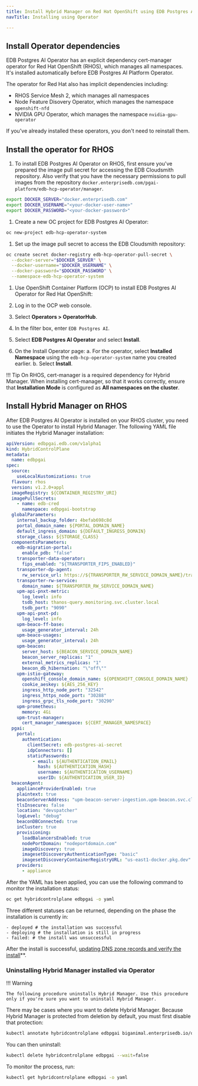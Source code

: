 ```yaml
---
title: Install Hybrid Manager on Red Hat OpenShift using EDB Postgres AI Operator
navTitle: Installing using Operator

---
```


## Install Operator dependencies

EDB Postgres AI Operator has an explicit dependency cert-manager operator for Red Hat OpenShift (RHOS), which manages all namespaces.
It's installed automatically before EDB Postgres AI Platform Operator.

The operator for Red Hat also has implicit dependencies including:

-   RHOS Service Mesh 2, which manages all namespaces
-   Node Feature Disovery Operator, which manages the namespace `openshift-nfd`
-   NVIDIA GPU Operator, which manages the namespace `nvidia-gpu-operator`

If you've already installed these operators, you don't need to reinstall them.

## Install the operator for RHOS

1. To install EDB Postgres AI Operator on RHOS, first ensure you've prepared the image pull secret for accessing the EDB Cloudsmith repository.
Also verify that you have the necessary permissions to pull images from the repository `docker.enterprisedb.com/pgai-platform/edb-hcp-operator/manager`.

  ```bash
  export DOCKER_SERVER="docker.enterprisedb.com"
  export DOCKER_USERNAME="<your-docker-user-name>"
  export DOCKER_PASSWORD="<your-docker-password>"
  ```

1. Create a new OC project for EDB Postgres AI Operator:

```bash
oc new-project edb-hcp-operator-system
```

1. Set up the image pull secret to access the EDB Cloudsmith repository:

```bash
oc create secret docker-registry edb-hcp-operator-pull-secret \
  --docker-server="$DOCKER_SERVER" \
  --docker-username="$DOCKER_USERNAME" \
  --docker-password="$DOCKER_PASSWORD" \
  --namespace-edb-hcp-operator-system
```

1. Use OpenShift Container Platform (OCP) to install EDB Postgres AI Operator for Red Hat OpenShift:

1. Log in to the OCP web console.
2. Select **Operators > OperatorHub**.
3. In the filter box, enter `EDB Postgres AI`.
4. Select **EDB Postgres AI Operator** and select **Install**.
5. On the Install Operator page:
    a. For the operator, select **Installed Namespace** using the `edb-hcp-operator-system` name you created earlier.
    b. Select **Install**.

!!! Tip
    On RHOS, cert-manager is a required dependency for Hybrid Manager.
    When installing cert-manager, so that it works correctly, ensure that **Installation Mode** is configured as **All namespaces on the cluster**.

## Install Hybrid Manager on RHOS

After EDB Postgres AI Operator is installed on your RHOS cluster, you need to use the Operator to install Hybrid Manager.
The following YAML file initiates the Hybrid Manager installation:

```yaml
apiVersion: edbpgai.edb.com/v1alpha1
kind: HybridControlPlane
metadata:
  name: edbpgai
spec:
  source:
    useLocalKustomizations: true
  flavour: rhos
  version: v1.2.0+appl
  imageRegistry: ${CONTAINER_REGISTRY_URI}
  imagePullSecrets:
    - name: edb-cred
      namespace: edbpgai-bootstrap
  globalParameters:
    internal_backup_folder: 4befab698c8d
    portal_domain_name: ${PORTAL_DOMAIN_NAME}
    default_ingress_domain: ${DEFAULT_INGRESS_DOMAIN}
    storage_class: ${STORAGE_CLASS}
  componentsParameters:
    edb-migration-portal:
      enable_pdb: "false"
    transporter-data-operator:
      fips_enabled: "${TRANSPORTER_FIPS_ENABLED}"
    transporter-dp-agent:
      rw_service_url: https://${TRANSPORTER_RW_SERVICE_DOMAIN_NAME}/transporter
    transporter-rw-service:
      domain_name: ${TRANSPORTER_RW_SERVICE_DOMAIN_NAME}
    upm-api-pnxt-metric:
      log_level: info
      tsdb_host: thanos-query.monitoring.svc.cluster.local
      tsdb_port: "9090"
    upm-api-pnxt-pd:
      log_level: info
    upm-beaco-ff-base:
      usage_generator_interval: 24h
    upm-beaco-usages:
      usage_generator_interval: 24h
    upm-beacon:
      server_host: ${BEACON_SERVICE_DOMAIN_NAME}
      beacon_server_replicas: "1"
      external_metrics_replicas: "1"
      beacon_db_hibernation: "\"off\""
    upm-istio-gateway:
      openshift_console_domain_name: ${OPENSHIFT_CONSOLE_DOMAIN_NAME}
      cookie_aeskey: ${AES_256_KEY}
      ingress_http_node_port: "32542"
      ingress_https_node_port: "30288"
      ingress_grpc_tls_node_port: "30290"
    upm-prometheus:
      memory: 4Gi
    upm-trust-manager:
      cert_manager_namespace: ${CERT_MANAGER_NAMESPACE}
  pgai:
    portal:
      authentication:
        clientSecret: edb-postgres-ai-secret
        idpConnectors: []
        staticPasswords:
          - email: ${AUTHENTICATION_EMAIL}
            hash: ${AUTHENTICATION_HASH}
            username: ${AUTHENTICATION_USERNAME}
            userID: ${AUTHENTICATION_USER_ID}
  beaconAgent:
    applianceProviderEnabled: true
    plaintext: true
    beaconServerAddress: "upm-beacon-server-ingestion.upm-beacon.svc.cluster.local:8080"
    tlsInsecure: false
    location: "devspatcher"
    logLevel: "debug"
    beaconDBConnected: true
    inCluster: true
    provisioning:
      loadBalancersEnabled: true
      nodePortDomain: "nodeportdomain.com"
      imageDiscovery: true
      imagesetDiscoveryAuthenticationType: "basic"
      imagesetDiscoveryContainerRegistryURL: "us-east1-docker.pkg.dev"
    providers:
      - appliance
```

After the YAML has been applied, you can use the following command to monitor the installation status:

```bash
oc get hybridcontrolplane edbpgai -o yaml
```

Three different statuses can be returned, depending on the phase the installation is currently in:

```
- deployed # the installation was successful
- deploying # the installation is still in progress
- failed: # the install was unsuccessful
```

After the install is successful, [updating DNS zone records and verify the install](dns_and_verify.mdx)\*\*.

### Uninstalling Hybrid Manager installed via Operator

!!! Warning

    The following procedure uninstalls Hybrid Manager. Use this procedure only if you're sure you want to uninstall Hybrid Manager.

There may be cases where you want to delete Hybrid Manager.
Because Hybrid Manager is protected from deletion by default, you must first disable that protection:

```bash
kubectl annotate hybridcontrolplane edbpgai biganimal.enterprisedb.io/deletion-protect=disabled --overwrite
```

You can then uninstall:

```bash
kubectl delete hybridcontrolplane edbpgai --wait=false
```

To monitor the process, run:

```bash
kubectl get hybridcontrolplane edbpgai -o yaml
```
